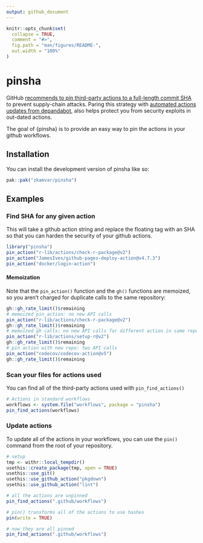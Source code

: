 ```yaml
---
output: github_document
---
```


<!-- README.md is generated from README.Rmd. Please edit that file -->

```r
knitr::opts_chunk$set(
  collapse = TRUE,
  comment = "#>",
  fig.path = "man/figures/README-",
  out.width = "100%"
)
```

# pinsha

<!-- badges: start -->
<!-- badges: end -->
GitHub [recommends to pin third-party actions to a full-length commit SHA](https://docs.github.com/en/actions/security-for-github-actions/security-guides/security-hardening-for-github-actions#using-third-party-actions)
to prevent supply-chain attacks. Paring this strategy with [automated actions updates from depandabot](https://docs.github.com/en/code-security/dependabot/working-with-dependabot/keeping-your-actions-up-to-date-with-dependabot), also
helps protect you from security exploits in out-dated actions.

The goal of {pinsha} is to provide an easy way to pin the actions in your github
workflows.

## Installation

You can install the development version of pinsha like so:

``` r
pak::pak("zkamvar/pinsha")
```

## Examples

### Find SHA for any given action

This will take a github action string and replace the floating tag with an SHA
so that you can harden the security of your github actions.

```r
library("pinsha")
pin_action("r-lib/actions/check-r-package@v2")
pin_action("JamesIves/github-pages-deploy-action@v4.7.3")
pin_action("docker/login-action")
```

#### Memoization

Note that the `pin_action()` function and the `gh()` functions are memoized, so
you aren't charged for duplicate calls to the same repository:

```r
gh::gh_rate_limit()$remaining
# memoized pin_action: no new API calls
pin_action("r-lib/actions/check-r-package@v2")
gh::gh_rate_limit()$remaining
# memoized gh calls: no new API calls for different action in same repo
pin_action("r-lib/actions/setup-r@v2")
gh::gh_rate_limit()$remaining
# pin action with new repo: two API calls
pin_action("codecov/codecov-action@v5")
gh::gh_rate_limit()$remaining
```

### Scan your files for actions used

You can find all of the third-party actions used with `pin_find_actions()`

```r
# Actions in standard workflows
workflows <- system.file("workflows", package = "pinsha")
pin_find_actions(workflows)
```

### Update actions

To update all of the actions in your workflows, you can use the `pin()` command
from the root of your repository.

```r
# setup
tmp <- withr::local_tempdir()
usethis::create_package(tmp, open = TRUE)
usethis::use_git()
usethis::use_github_action("pkgdown")
usethis::use_github_action("lint")

# all the actions are unpinned
pin_find_actions(".github/workflows")

# pin() transforms all of the actions to use hashes
pin(write = TRUE)

# now they are all pinned
pin_find_actions(".github/workflows")
```



